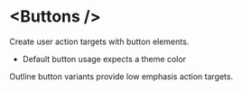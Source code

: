 # &lt;Buttons /&gt;

Create user action targets with button elements.

- Default button usage expects a theme color

Outline button variants provide low emphasis action targets.

